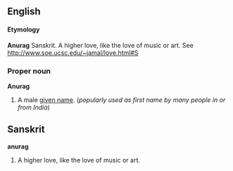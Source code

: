 ==English==

====Etymology====
'''Anurag''' Sanskrit. A higher love, like the love of music or art. See [[http://www.soe.ucsc.edu/~jamal/love.html#S]]

===Proper noun===
'''Anurag'''
#A male [[given name]]. (''popularly used as first name by many people in or from India'')

==Sanskrit==
'''anurag''' 
#A higher love, like the love of music or art.